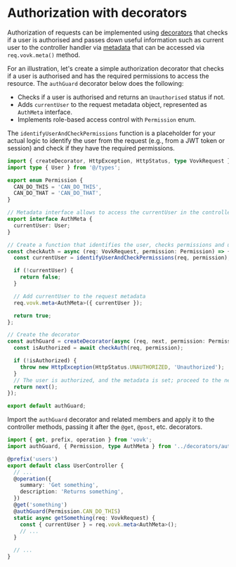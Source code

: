 # Authorization with decorators

Authorization of requests can be implemented using [decorators](/controller/decorator) that checks if a user is authorised and passes down useful information such as current user to the controller handler via [metadata](/controller/meta) that can be accessed via `req.vovk.meta()` method.

For an illustration, let's create a simple authorization decorator that checks if a user is authorised and has the required permissions to access the resource. The `authGuard` decorator below does the following:

- Checks if a user is authorised and returns an `Unauthorised` status if not.
- Adds `currentUser` to the request metadata object, represented as `AuthMeta` interface.
- Implements role-based access control with `Permission` enum.

The `identifyUserAndCheckPermissions` function is a placeholder for your actual logic to identify the user from the request (e.g., from a JWT token or session) and check if they have the required permissions.

```ts filename="src/decorators/authGuard.ts"
import { createDecorator, HttpException, HttpStatus, type VovkRequest } from 'vovk';
import type { User } from '@/types';

export enum Permission {
  CAN_DO_THIS = 'CAN_DO_THIS',
  CAN_DO_THAT = 'CAN_DO_THAT',
}

// Metadata interface allows to access the currentUser in the controller
export interface AuthMeta {
  currentUser: User;
}

// Create a function that identifies the user, checks permissions and updates the request metadata
const checkAuth = async (req: VovkRequest, permission: Permission) => {
  const currentUser = identifyUserAndCheckPermissions(req, permission);

  if (!currentUser) {
    return false;
  }

  // Add currentUser to the request metadata
  req.vovk.meta<AuthMeta>({ currentUser });

  return true;
};

// Create the decorator
const authGuard = createDecorator(async (req, next, permission: Permission) => {
  const isAuthorized = await checkAuth(req, permission);

  if (!isAuthorized) {
    throw new HttpException(HttpStatus.UNAUTHORIZED, 'Unauthorized');
  }
  // The user is authorized, and the metadata is set; proceed to the next decorator or controller handler
  return next();
});

export default authGuard;
```

Import the `authGuard` decorator and related members and apply it to the controller methods, passing it after the `@get`, `@post`, etc. decorators.

```ts filename="src/modules/user/UserController.ts"
import { get, prefix, operation } from 'vovk';
import authGuard, { Permission, type AuthMeta } from '../decorators/authGuard';

@prefix('users')
export default class UserController {
  // ...
  @operation({
    summary: 'Get something',
    description: 'Returns something',
  })
  @get('something')
  @authGuard(Permission.CAN_DO_THIS)
  static async getSomething(req: VovkRequest) {
    const { currentUser } = req.vovk.meta<AuthMeta>();
    // ...
  }

  // ...
}
```
